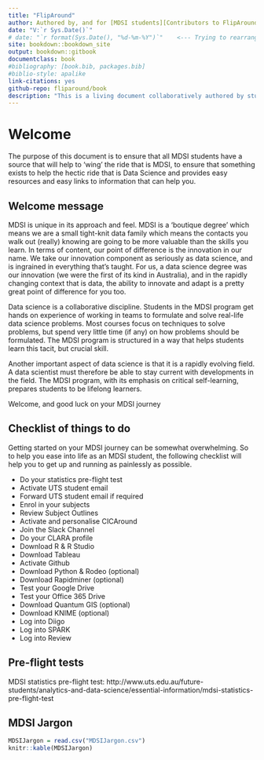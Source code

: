 ```yaml
--- 
title: "FlipAround"
author: Authored by, and for [MDSI students][Contributors to FlipAround]
date: "V:`r Sys.Date()`"
# date: "`r format(Sys.Date(), "%d-%m-%Y")`"    <--- Trying to rearrange the date format. bookdown doesn't like it. leaving this here as a reminder to fix it.
site: bookdown::bookdown_site
output: bookdown::gitbook
documentclass: book
#bibliography: [book.bib, packages.bib]
#biblio-style: apalike
link-citations: yes
github-repo: fliparound/book
description: "This is a living document collaboratively authored by students in the Master of Data Science and Innovation course at UTS"
---
```


# Welcome

The purpose of this document is to ensure that all MDSI students have a source that will help to ‘wing’ the ride that is MDSI, to ensure that something exists to help the hectic ride that is Data Science and provides easy resources and easy links to information that can help you.

## Welcome message

MDSI is unique in its approach and feel. MDSI is a ‘boutique degree’ which means we are a small tight-knit data family which means the contacts you walk out (really) knowing are going to be more valuable than the skills you learn. In terms of content, our point of difference is the innovation in our name. We take our innovation component as seriously as data science, and is ingrained in everything that’s taught. For us, a data science degree was our innovation (we were the first of its kind in Australia), and in the rapidly changing context that is data, the ability to innovate and adapt is a pretty great point of difference for you too.

Data science is a collaborative discipline. Students in the MDSI program get hands on experience of working in teams to formulate and solve real-life data science problems. Most courses focus on techniques to solve problems, but spend very little time (if any) on how problems should be formulated. The MDSI program is structured in a way that helps students learn this tacit, but crucial skill.

Another important aspect of data science is that it is a rapidly evolving field. A data scientist must therefore be able to stay current with developments in the field. The MDSI program, with its emphasis on critical self-learning, prepares students to be lifelong learners.

Welcome, and good luck on your MDSI journey

## Checklist of things to do

Getting started on your MDSI journey can be somewhat overwhelming. So to help you ease into life as an MDSI student, the following checklist will help you to get up and running as painlessly as possible.

 - Do your statistics pre-flight test
 - Activate UTS student email
 - Forward UTS student email if required
 - Enrol in your subjects
 - Review Subject Outlines
 - Activate and personalise CICAround
 - Join the Slack Channel
 - Do your CLARA profile
 - Download R & R Studio
 - Download Tableau
 - Activate Github
 - Download Python & Rodeo (optional)
 - Download Rapidminer (optional)
 - Test your Google Drive
 - Test your Office 365 Drive
 - Download Quantum GIS (optional)
 - Download KNIME (optional)
 - Log into Diigo
 - Log into SPARK
 - Log into Review

  
## Pre-flight tests

MDSI statistics pre-flight test:
http://www.uts.edu.au/future-students/analytics-and-data-science/essential-information/mdsi-statistics-pre-flight-test

## MDSI Jargon
```r
MDSIJargon = read.csv("MDSIJargon.csv")
knitr::kable(MDSIJargon)
```


